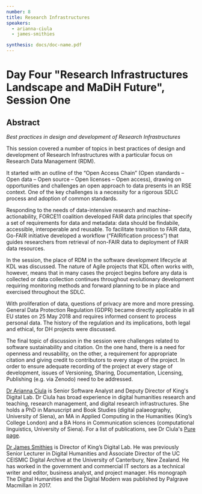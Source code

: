 ```yaml
---
number: 8
title: Research Infrastructures
speakers:
  - arianna-ciula
  - james-smithies

synthesis: docs/doc-name.pdf
---
```


# Day Four "Research Infrastructures Landscape and MaDiH Future", Session One

## Abstract

_Best practices in design and development of Research Infrastructures_

This session covered a number of topics in best practices of design and development of Research Infrastructures with a particular focus on Research Data Management (RDM).

It started with an outline of the “Open Access Chain” (Open standards – Open data – Open source – Open licenses – Open access), drawing on opportunities and challenges an open approach to data presents in an RSE context. One of the key challenges is a necessity for a rigorous SDLC process  and adoption of common standards.

Responding to the needs of data-intensive research and machine-actionability, FORCE11 coalition developed FAIR data principles that specify a set of requirements for data and metadata: data should be findabile, accessible, interoperable and reusable. To facilitate transition to FAIR data, Go-FAIR initiative developed a workflow (“FAIRification process”) that guides researchers from retrieval of non-FAIR data to deployment of FAIR data resources.

In the session, the place of RDM in the software development lifecycle at KDL was discussed. The nature of Agile projects that KDL often works with, however, means that in many cases the project begins before any data is collected or data collection continues throughout evolutionary development requiring monitoring methods and forward planning to be in place and exercised throughout the SDLC.

With proliferation of data, questions of privacy are more and more pressing. General Data Protection Regulation (GDPR) became directly applicable in all EU states on 25 May 2018 and requires informed consent to process personal data. The history of the regulation and its implications, both legal and ethical, for DH projects were discussed.

The final topic of discussion in the session were challenges related to software sustainability and citation. On the one hand, there is a need for openness and reusability, on the other, a requirement for appropriate citation and giving credit to contributors to every stage of the project. In order to ensure adequate recording of the project at every stage of development, issues of Versioning, Sharing, Documentation, Licensing, Publishing (e.g. via Zenodo) need to be addressed.

<Download download="docs/4.1_Research-Infrastructures.pdf" />

<Speakers>

<Speaker speaker="arianna-ciula">

[Dr Arianna Ciula](https://www.kdl.kcl.ac.uk/who-we-are/dr-arianna-ciula/) is Senior Software Analyst and Deputy Director of King's Digital Lab. Dr Ciula has broad experience in digital humanities research and teaching, research management, and digital research infrastructures. She holds a PhD in Manuscript and Book Studies (digital palaeography, University of Siena), an MA in Applied Computing in the Humanities (King’s College London) and a BA Hons in Communication sciences (computational linguistics, University of Siena). For a list of publications, see Dr Ciula's [Pure page](https://kclpure.kcl.ac.uk/portal/arianna.ciula.html).

</Speaker>


<Speaker speaker="james-smithies">

[Dr James Smithies](https://www.kdl.kcl.ac.uk/who-we-are/dr-james-smithies/) is Director of King’s Digital Lab. He was previously Senior Lecturer in Digital Humanities and Associate Director of the UC CEISMIC Digital Archive at the University of Canterbury, New Zealand. He has worked in the government and commercial IT sectors as a technical writer and editor, business analyst, and project manager. His monograph The Digital Humanities and the Digital Modern was published by Palgrave Macmillan in 2017.

</Speaker>


</Speakers>
